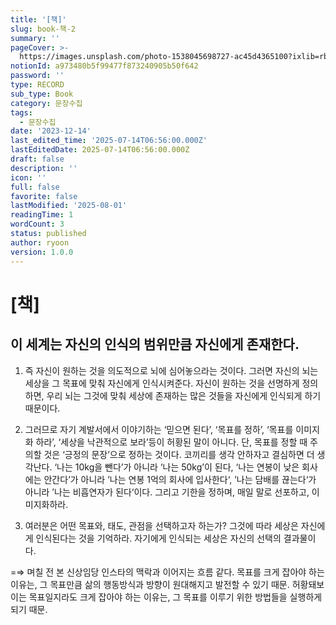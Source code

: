 ```yaml
---
title: '[책]'
slug: book-책-2
summary: ''
pageCover: >-
  https://images.unsplash.com/photo-1538045698727-ac45d4365100?ixlib=rb-4.0.3&q=85&fm=jpg&crop=entropy&cs=srgb
notionId: a973480b5f99477f873240905b50f642
password: ''
type: RECORD
sub_type: Book
category: 문장수집
tags:
  - 문장수집
date: '2023-12-14'
last_edited_time: '2025-07-14T06:56:00.000Z'
lastEditedDate: 2025-07-14T06:56:00.000Z
draft: false
description: ''
icon: ''
full: false
favorite: false
lastModified: '2025-08-01'
readingTime: 1
wordCount: 3
status: published
author: ryoon
version: 1.0.0
---
```

# [책]


## 이 세계는 자신의 인식의 범위만큼 자신에게 존재한다.

1. 즉 자신이 원하는 것을 의도적으로 뇌에 심어놓으라는 것이다. 그러면 자신의 뇌는 세상을 그 목표에 맞춰 자신에게 인식시켜준다. 자신이 원하는 것을 선명하게 정의하면, 우리 뇌는 그것에 맞춰 세상에 존재하는 많은 것들을 자신에게 인식되게 하기 때문이다.

8. 그러므로 자기 계발서에서 이야기하는 ‘믿으면 된다’, ‘목표를 정하’, ‘목표를 이미지화 하라’, ‘세상을 낙관적으로 보라’등이 허황된 말이 아니다. 단, 목표를 정할 때 주의할 것은 ‘긍정의 문장’으로 정하는 것이다. 코끼리를 생각 안하자고 결심하면 더 생각난다. ‘나는 10kg을 뺀다’가 아니라 ‘나는 50kg’이 된다, ‘나는 연봉이 낮은 회사에는 안간다’가 아니라 ’나는 연봉 1억의 회사에 입사한다‘, ’나는 담배를 끊는다‘가 아니라 ’나는 비흡연자가 된다‘이다. 그리고 기한을 정하며, 매일 말로 선포하고, 이미지화하라.

1. 여러분은 어떤 목표와, 태도, 관점을 선택하고자 하는가? 그것에 따라 세상은 자신에게 인식된다는 것을 기억하라. 자기에게 인식되는 세상은 자신의 선택의 결과물이다.

=⇒ 며칠 전 본 신상임당 인스타의 맥락과 이어지는 흐름 같다. 목표를 크게 잡아야 하는 이유는, 그 목표만큼 삶의 행동방식과 방향이 원대해지고 발전할 수 있기 때문. 허황돼보이는 목표일지라도 크게 잡아야 하는 이유는, 그 목표를 이루기 위한 방법들을 실행하게 되기 때문. 

